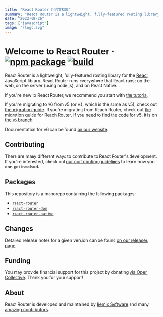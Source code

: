 ```yaml
---
title: "React Router 介绍文档库"
summary: "React Router is a lightweight, fully-featured routing library for the React JavaScript library. React Router runs everywhere that React runs; on the web, on the server (using node.js), and on React Native."
date: "2022-08-26"
tags: ["javascript"]
image: "/logo.svg"
---
```


# Welcome to React Router &middot; [![npm package][npm-badge]][npm] [![build][build-badge]][build]

[npm-badge]: https://img.shields.io/npm/v/react-router-dom.svg?style=flat-square
[npm]: https://www.npmjs.org/package/react-router-dom
[build-badge]: https://img.shields.io/github/actions/workflow/status/remix-run/react-router/test.yml?branch=dev&style=square
[build]: https://github.com/remix-run/react-router/actions/workflows/test.yml

React Router is a lightweight, fully-featured routing library for the [React](https://reactjs.org) JavaScript library. React Router runs everywhere that React runs; on the web, on the server (using node.js), and on React Native.

If you're new to React Router, we recommend you start with [the tutorial](https://reactrouter.com/en/main/start/tutorial).

If you're migrating to v6 from v5 (or v4, which is the same as v5), check out [the migration guide](/docs/upgrading/v5.md). If you're migrating from Reach Router, check out [the migration guide for Reach Router](/docs/upgrading/reach.md). If you need to find the code for v5, [it is on the `v5` branch](https://github.com/remix-run/react-router/tree/v5).

Documentation for v6 can be found [on our website](https://reactrouter.com/).

## Contributing

There are many different ways to contribute to React Router's development. If you're interested, check out [our contributing guidelines](CONTRIBUTING.md) to learn how you can get involved.

## Packages

This repository is a monorepo containing the following packages:

- [`react-router`](/packages/react-router)
- [`react-router-dom`](/packages/react-router-dom)
- [`react-router-native`](/packages/react-router-native)

## Changes

Detailed release notes for a given version can be found [on our releases page](https://github.com/remix-run/react-router/releases).

## Funding

You may provide financial support for this project by donating [via Open Collective](https://opencollective.com/react-router). Thank you for your support!

## About

React Router is developed and maintained by [Remix Software](https://remix.run) and many [amazing contributors](https://github.com/remix-run/react-router/graphs/contributors).

